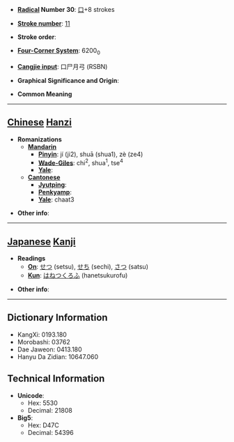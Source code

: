 * '''[[Wiktionary:Chinese radical index| Radical]] Number 30''': [[Wiktionary:Chinese radical index 口|口]]+8 strokes

* '''[[Wiktionary:Chinese total strokes index|Stroke number]]''': [[Wiktionary:Chinese total strokes index 11|11]]

* '''Stroke order''': 

* '''[[Wiktionary:Chinese four corner index|Four-Corner System]]''': 6200<sub>0</sub>

* '''[[Wiktionary:Chinese Cangjie index|Cangjie input]]''': 口尸月弓 (RSBN)

* '''Graphical Significance and Origin''': 

* '''Common Meaning'''

----

== [[Chinese]] [[Hanzi]] ==

* '''Romanizations'''
** '''[[Mandarin]]'''
*** '''[[Pinyin]]''': jí (ji2), shuā (shua1), zè (ze4)
*** '''[[Wade-Giles]]''': chi<sup>2</sup>, shua<sup>1</sup>, tse<sup>4</sup>
*** '''[[Yale]]''': 
** '''[[Cantonese]]'''
*** '''[[Jyutping]]''':
*** '''[[Penkyamp]]''': 
*** '''[[Yale]]''': chaat3

* '''Other info''': 

----

== [[Japanese]] [[Kanji]] ==

* '''Readings'''
** '''[[On]]''': [[せつ]] (setsu), [[せち]] (sechi), [[さつ]] (satsu)
** '''[[Kun]]''': [[はねつくろふ]] (hanetsukurofu)

* '''Other info''':  

----

== Dictionary Information ==

* KangXi: 0193.180
* Morobashi: 03762
* Dae Jaweon: 0413.180
* Hanyu Da Zidian: 10647.060

== Technical Information ==

* '''Unicode''':
** Hex: 5530
** Decimal: 21808
* '''Big5''':
** Hex: D47C
** Decimal: 54396